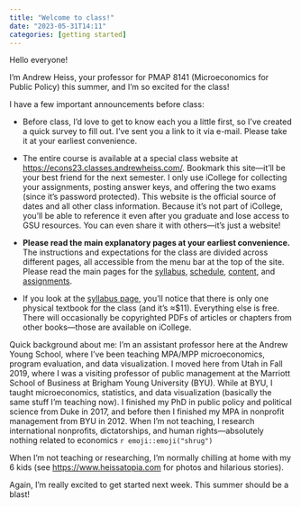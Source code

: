 ```yaml
---
title: "Welcome to class!"
date: "2023-05-31T14:11"
categories: [getting started]
---
```


Hello everyone!

I’m Andrew Heiss, your professor for PMAP 8141 (Microeconomics for Public Policy) this summer, and I’m so excited for the class!

I have a few important announcements before class:

- Before class, I’d love to get to know each you a little first, so I’ve created a quick survey to fill out. I’ve sent you a link to it via e-mail. Please take it at your earliest convenience.

- The entire course is available at a special class website at <https://econs23.classes.andrewheiss.com/>. Bookmark this site—it'll be your best friend for the next semester. I only use iCollege for collecting your assignments, posting answer keys, and offering the two exams (since it's password protected). This website is the official source of dates and all other class information. Because it's not part of iCollege, you'll be able to reference it even after you graduate and lose access to GSU resources. You can even share it with others—it's just a website!

- **Please read the main explanatory pages at your earliest convenience.** The instructions and expectations for the class are divided across different pages, all accessible from the menu bar at the top of the site. Please read the main pages for the [syllabus](/syllabus.qmd), [schedule](/schedule.qmd), [content](/content/index.qmd), and [assignments](/assignment/index.qmd).

- If you look at the [syllabus page](/syllabus.qmd), you'll notice that there is only one physical textbook for the class (and it’s ≈$11). Everything else is free. There will occasionally be copyrighted PDFs of articles or chapters from other books—those are available on iCollege.

Quick background about me: I'm an assistant professor here at the Andrew Young School, where I've been teaching MPA/MPP microeconomics, program evaluation, and data visualization. I moved here from Utah in Fall 2019, where I was a visiting professor of public management at the Marriott School of Business at Brigham Young University (BYU). While at BYU, I taught microeconomics, statistics, and data visualization (basically the same stuff I’m teaching now). I finished my PhD in public policy and political science from Duke in 2017, and before then I finished my MPA in nonprofit management from BYU in 2012. When I'm not teaching, I research international nonprofits, dictatorships, and human rights—absolutely nothing related to economics `r emoji::emoji("shrug")`

When I’m not teaching or researching, I’m normally chilling at home with my 6 kids (see <https://www.heissatopia.com> for photos and hilarious stories).

Again, I’m really excited to get started next week. This summer should be a blast!
